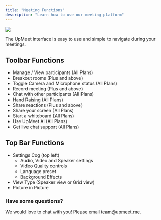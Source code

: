 ```yaml
---
title: "Meeting Functions"
description: "Learn how to use our meeting platform"
---
```

 
<Frame>
  <img src="/images/meetingfunctions.png" />
</Frame>


The UpMeet interface is easy to use and simple to navigate during your meetings.
<br/>

## Toolbar Functions
- Manage / View participants (All Plans)
- Breakout rooms (Plus and above)
- Toggle Camera and Microphone status (All Plans)
- Record meeting (Plus and above)
- Chat with other participants (All Plans)
- Hand Raising (All Plans)
- Share reactions (Plus and above)
- Share your screen (All Plans)
- Start a whiteboard (All Plans)
- Use UpMeet AI (All Plans)
- Get live chat support (All Plans)

## Top Bar Functions
- Settings Cog (top left)
  - Audio, Video and Speaker settings
  - Video Quality controls
  - Language preset
  - Background Effects
- View Type (Speaker view or Grid view)
- Picture in Picture

### Have some questions?
We would love to chat with you! Please email team@upmeet.me.
